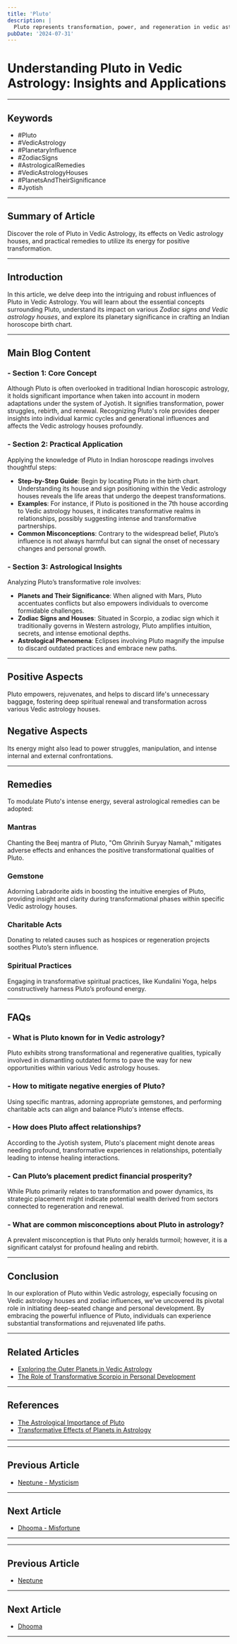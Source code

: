```yaml
---
title: 'Pluto'
description: |
  Pluto represents transformation, power, and regeneration in vedic astrology
pubDate: '2024-07-31'
---
```


# Understanding Pluto in Vedic Astrology: Insights and Applications

---

## Keywords
- #Pluto
- #VedicAstrology
- #PlanetaryInfluence
- #ZodiacSigns
- #AstrologicalRemedies
- #VedicAstrologyHouses
- #PlanetsAndTheirSignificance
- #Jyotish

---

## Summary of Article
Discover the role of Pluto in Vedic Astrology, its effects on Vedic astrology houses, and practical remedies to utilize its energy for positive transformation.

---

## Introduction
In this article, we delve deep into the intriguing and robust influences of Pluto in Vedic Astrology. You will learn about the essential concepts surrounding Pluto, understand its impact on various _Zodiac signs and Vedic astrology houses_, and explore its planetary significance in crafting an Indian horoscope birth chart.

---

## Main Blog Content

### - Section 1: Core Concept
Although Pluto is often overlooked in traditional Indian horoscopic astrology, it holds significant importance when taken into account in modern adaptations under the system of Jyotish. It signifies transformation, power struggles, rebirth, and renewal. Recognizing Pluto's role provides deeper insights into individual karmic cycles and generational influences and affects the Vedic astrology houses profoundly.

### - Section 2: Practical Application
Applying the knowledge of Pluto in Indian horoscope readings involves thoughtful steps:
- **Step-by-Step Guide**: Begin by locating Pluto in the birth chart. Understanding its house and sign positioning within the Vedic astrology houses reveals the life areas that undergo the deepest transformations.
- **Examples**: For instance, if Pluto is positioned in the 7th house according to Vedic astrology houses, it indicates transformative realms in relationships, possibly suggesting intense and transformative partnerships.
- **Common Misconceptions**: Contrary to the widespread belief, Pluto’s influence is not always harmful but can signal the onset of necessary changes and personal growth.

### - Section 3: Astrological Insights
Analyzing Pluto’s transformative role involves:
- **Planets and Their Significance**: When aligned with Mars, Pluto accentuates conflicts but also empowers individuals to overcome formidable challenges.
- **Zodiac Signs and Houses**: Situated in Scorpio, a zodiac sign which it traditionally governs in Western astrology, Pluto amplifies intuition, secrets, and intense emotional depths.
- **Astrological Phenomena**: Eclipses involving Pluto magnify the impulse to discard outdated practices and embrace new paths.

---

## Positive Aspects
Pluto empowers, rejuvenates, and helps to discard life's unnecessary baggage, fostering deep spiritual renewal and transformation across various Vedic astrology houses.

## Negative Aspects
Its energy might also lead to power struggles, manipulation, and intense internal and external confrontations.

---

## Remedies
To modulate Pluto's intense energy, several astrological remedies can be adopted:

### Mantras
Chanting the Beej mantra of Pluto, "Om Ghrinih Suryay Namah," mitigates adverse effects and enhances the positive transformational qualities of Pluto.

### Gemstone
Adorning Labradorite aids in boosting the intuitive energies of Pluto, providing insight and clarity during transformational phases within specific Vedic astrology houses.

### Charitable Acts
Donating to related causes such as hospices or regeneration projects soothes Pluto’s stern influence.

### Spiritual Practices
Engaging in transformative spiritual practices, like Kundalini Yoga, helps constructively harness Pluto’s profound energy.

---

## FAQs
### - What is Pluto known for in Vedic astrology?
Pluto exhibits strong transformational and regenerative qualities, typically involved in dismantling outdated forms to pave the way for new opportunities within various Vedic astrology houses.
### - How to mitigate negative energies of Pluto?
Using specific mantras, adorning appropriate gemstones, and performing charitable acts can align and balance Pluto's intense effects.
### - How does Pluto affect relationships?
According to the Jyotish system, Pluto's placement might denote areas needing profound, transformative experiences in relationships, potentially leading to intense healing interactions.
### - Can Pluto’s placement predict financial prosperity?
While Pluto primarily relates to transformation and power dynamics, its strategic placement might indicate potential wealth derived from sectors connected to regeneration and renewal.
### - What are common misconceptions about Pluto in astrology?
A prevalent misconception is that Pluto only heralds turmoil; however, it is a significant catalyst for profound healing and rebirth.

---

## Conclusion
In our exploration of Pluto within Vedic astrology, especially focusing on Vedic astrology houses and zodiac influences, we’ve uncovered its pivotal role in initiating deep-seated change and personal development. By embracing the powerful influence of Pluto, individuals can experience substantial transformations and rejuvenated life paths.

---

## Related Articles
- [Exploring the Outer Planets in Vedic Astrology](link)
- [The Role of Transformative Scorpio in Personal Development](link)

---

## References
- [The Astrological Importance of Pluto](https://www.exampleastrology.com/pluto-significance)
- [Transformative Effects of Planets in Astrology](https://www.ancientastrology.com/transformation-pluto)

---
---

## Previous Article
- [Neptune - Mysticism](/blogs-md/03001_Upagrahas/0311_Neptune.mdx)

---

## Next Article
- [Dhooma - Misfortune](/blogs-md/03001_Upagrahas/0313_Dhooma.mdx)

---
---

## Previous Article
- [Neptune](0311_Neptune.mdx)

---

## Next Article
- [Dhooma](0313_Dhooma.mdx)

---
